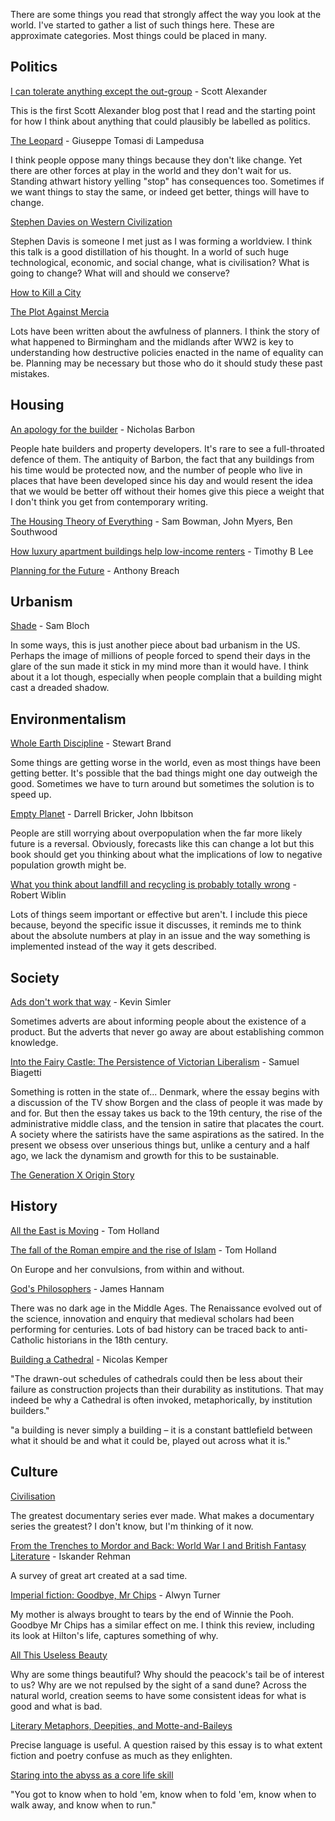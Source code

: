 There are some things you read that strongly affect the way you look at the world. I've started to gather a list of such things here. These are approximate categories. Most things could be placed in many.

## Politics

[I can tolerate anything except the out-group](https://slatestarcodex.com/2014/09/30/i-can-tolerate-anything-except-the-outgroup/) - Scott Alexander

This is the first Scott Alexander blog post that I read and the starting point for how I think about anything that could plausibly be labelled as politics.

[The Leopard](https://uk.bookshop.org/a/3247/9780099512158) - Giuseppe Tomasi di Lampedusa

I think people oppose many things because they don't like change. Yet there are other forces at play in the world and they don't wait for us. Standing athwart history yelling "stop" has consequences too. Sometimes if we want things to stay the same, or indeed get better, things will have to change.

[Stephen Davies on Western Civilization](https://www.youtube.com/watch?v=xNOyramDh0I)

Stephen Davis is someone I met just as I was forming a worldview. I think this talk is a good distillation of his thought. In a world of such huge technological, economic, and social change, what is civilisation? What is going to change? What will and should we conserve?

[How to Kill a City](https://www.economist.com/blighty/2013/05/31/how-to-kill-a-city)

[The Plot Against Mercia](https://unherd.com/2020/09/the-plot-against-mercia/)

Lots have been written about the awfulness of planners. I think the story of what happened to Birmingham and the midlands after WW2 is key to understanding how destructive policies enacted in the name of equality can be. Planning may be necessary but those who do it should study these past mistakes.

## Housing

[An apology for the builder](https://quod.lib.umich.edu/e/eebo/A30880.0001.001?rgn=main;view=fulltext) - Nicholas Barbon

People hate builders and property developers. It's rare to see a full-throated defence of them. The antiquity of Barbon, the fact that any buildings from his time would be protected now, and the number of people who live in places that have been developed since his day and would resent the idea that we would be better off without their homes give this piece a weight that I don't think you get from contemporary writing.

[The Housing Theory of Everything](https://www.worksinprogress.co/issue/the-housing-theory-of-everything/) - Sam Bowman, John Myers, Ben Southwood

[How luxury apartment buildings help low-income renters](https://fullstackeconomics.com/how-luxury-apartment-buildings-help-low-income-renters/) - Timothy B Lee

[Planning for the Future](https://www.centreforcities.org/publication/planning-for-the-future/) - Anthony Breach

## Urbanism

[Shade](https://placesjournal.org/article/shade-an-urban-design-mandate/) - Sam Bloch

In some ways, this is just another piece about bad urbanism in the US. Perhaps the image of millions of people forced to spend their days in the glare of the sun made it stick in my mind more than it would have. I think about it a lot though, especially when people complain that a building might cast a dreaded shadow.

## Environmentalism

[Whole Earth Discipline](https://uk.bookshop.org/a/3247/9781843548164) - Stewart Brand

Some things are getting worse in the world, even as most things have been getting better. It's possible that the bad things might one day outweigh the good. Sometimes we have to turn around but sometimes the solution is to speed up.

[Empty Planet](https://uk.bookshop.org/a/3247/9781472142979) - Darrell Bricker, John Ibbitson

People are still worrying about overpopulation when the far more likely future is a reversal. Obviously, forecasts like this can change a lot but this book should get you thinking about what the implications of low to negative population growth might be.

[What you think about landfill and recycling is probably totally wrong](https://medium.com/@robertwiblin/what-you-think-about-landfill-and-recycling-is-probably-totally-wrong-3a6cf57049ce) -
Robert Wiblin

Lots of things seem important or effective but aren't. I include this piece because, beyond the specific issue it discusses, it reminds me to think about the absolute numbers at play in an issue and the way something is implemented instead of the way it gets described.

## Society

[Ads don't work that way](https://meltingasphalt.com/ads-dont-work-that-way/) - Kevin Simler

Sometimes adverts are about informing people about the existence of a product. But the adverts that never go away are about establishing common knowledge.

[Into the Fairy Castle: The Persistence of Victorian Liberalism](https://americanaffairsjournal.org/2021/08/into-the-fairy-castle-the-persistence-of-victorian-liberalism/) - Samuel Biagetti

Something is rotten in the state of... Denmark, where the essay begins with a discussion of the TV show Borgen and the class of people it was made by and for. But then the essay takes us back to the 19th century, the rise of the administrative middle class, and the tension in satire that placates the court. A society where the satirists have the same aspirations as the satired. In the present we obsess over unserious things but, unlike a century and a half ago, we lack the dynamism and growth for this to be sustainable.

[The Generation X Origin Story](https://spottedtoad.wordpress.com/2019/10/12/the-generation-x-origin-story/)

## History

[All the East is Moving](https://www.firstthings.com/article/2016/08/all-the-east-is-moving) - Tom Holland

[The fall of the Roman empire and the rise of Islam](https://www.theguardian.com/books/2012/mar/30/fall-roman-empire-rise-islam) - Tom Holland

On Europe and her convulsions, from within and without.

[God's Philosophers](https://uk.bookshop.org/a/3247/9781848311503) - James Hannam

There was no dark age in the Middle Ages. The Renaissance evolved out of the science, innovation and enquiry that medieval scholars had been performing for centuries. Lots of bad history can be traced back to anti-Catholic historians in the 18th century.

[Building a Cathedral](https://theprepared.org/features-feed/2019/4/28/building-a-cathedral) - Nicolas Kemper

"The drawn-out schedules of cathedrals could then be less about their failure as construction projects than their durability as institutions. That may indeed be why a Cathedral is often invoked, metaphorically, by institution builders."

"a building is never simply a building – it is a constant battlefield between what it should be and what it could be, played out across what it is."

## Culture

[Civilisation](https://www.amazon.co.uk/Civilisation-Complete-DVD-Kenneth-Clark/dp/B00077284C)

The greatest documentary series ever made. What makes a documentary series the greatest? I don't know, but I'm thinking of it now.

[From the Trenches to Mordor and Back: World War I and British Fantasy Literature](https://warontherocks.com/2018/10/from-the-trenches-to-mordor-and-back-world-war-i-and-british-fantasy-literature/) - Iskander Rehman

A survey of great art created at a sad time.

[Imperial fiction: Goodbye, Mr Chips](https://thelionandunicorn.wordpress.com/2020/12/14/imperial-fiction-goodbye-mr-chips/) - Alwyn Turner

My mother is always brought to tears by the end of Winnie the Pooh. Goodbye Mr Chips has a similar effect on me. I think this review, including its look at Hilton's life, captures something of why.

[All This Useless Beauty](https://wayofthedodo.substack.com/p/all-this-useless-beauty)

Why are some things beautiful? Why should the peacock's tail be of interest to us? Why are we not repulsed by the sight of a sand dune? Across the natural world, creation seems to have some consistent ideas for what is good and what is bad.

[Literary Metaphors, Deepities, and Motte-and-Baileys](https://benmgarfinkel.blog/2017/09/16/metaphors-deepities-and-motte-and-baileys/)

Precise language is useful. A question raised by this essay is to what extent fiction and poetry confuse as much as they enlighten.

[Staring into the abyss as a core life skill](https://www.benkuhn.net/abyss/)

"You got to know when to hold 'em, know when to fold 'em, know when to walk away, and know when to run."
